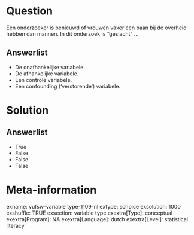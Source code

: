 Question
========
Een onderzoeker is benieuwd of vrouwen vaker een baan bij de overheid
hebben dan mannen. In dit onderzoek is “geslacht” …

Answerlist
----------
* De onafhankelijke variabele.
* De afhankelijke variabele.
* Een controle variabele.
* Een confounding (‘verstorende’) variabele.

Solution
========










Answerlist
----------
* True
* False
* False
* False

Meta-information
================
exname: vufsw-variable type-1109-nl
extype: schoice
exsolution: 1000
exshuffle: TRUE
exsection: variable type
exextra[Type]: conceptual
exextra[Program]: NA
exextra[Language]: dutch
exextra[Level]: statistical literacy

